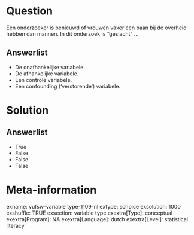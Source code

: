 Question
========
Een onderzoeker is benieuwd of vrouwen vaker een baan bij de overheid
hebben dan mannen. In dit onderzoek is “geslacht” …

Answerlist
----------
* De onafhankelijke variabele.
* De afhankelijke variabele.
* Een controle variabele.
* Een confounding (‘verstorende’) variabele.

Solution
========










Answerlist
----------
* True
* False
* False
* False

Meta-information
================
exname: vufsw-variable type-1109-nl
extype: schoice
exsolution: 1000
exshuffle: TRUE
exsection: variable type
exextra[Type]: conceptual
exextra[Program]: NA
exextra[Language]: dutch
exextra[Level]: statistical literacy

